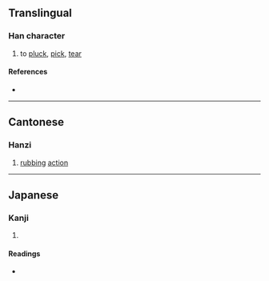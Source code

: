 {{character info/new}}
==Translingual==

===Han character===
{{Han char|rn=64|rad=手|as=06|sn=9|four=|canj=QFHS|ids=⿰扌劣}}

# to [[pluck]], [[pick]], [[tear]]

====References====
* {{Han ref|kx=0431.171|dkj=12081|dj=0780.240|hdz=31868.151|uh=6318|ud=25368}}

----

==Cantonese==

===Hanzi===
{{yue-hanzi|jyut=[[lyut3]]|y=lyut3}}

# [[rubbing]] [[action]]

----

==Japanese==

===Kanji===
{{ja-kanji|grade=|rs=手06}}

# {{defn|lang=ja|sort=手06}}

====Readings====
* {{ja-readings|on=|kun=[[むしる]] (mushiru), [[むしりとる]] (mushiritoru)}}